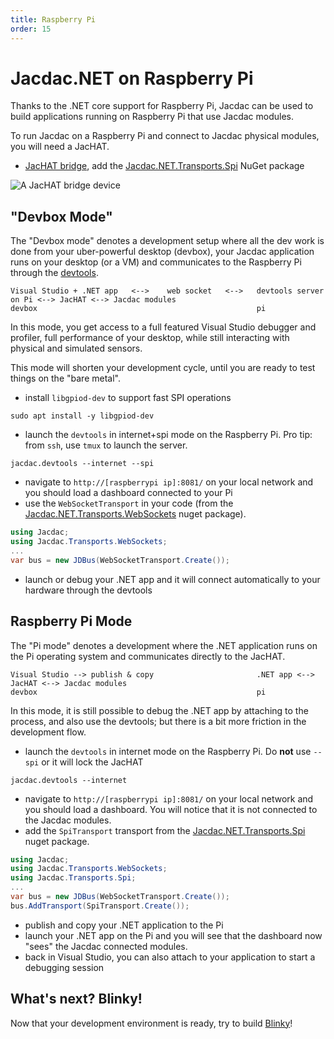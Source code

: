 ```yaml
---
title: Raspberry Pi
order: 15
---
```


# Jacdac.NET on Raspberry Pi

Thanks to the .NET core support for Raspberry Pi, Jacdac can be used to build applications running on Raspberry Pi
that use Jacdac modules.

To run Jacdac on a Raspberry Pi and connect to Jacdac physical modules, you will need a JacHAT.

* [JacHAT bridge](/services/bridge), add the [Jacdac.NET.Transports.Spi](https://www.nuget.org/packages/Jacdac.NET.Transports.Spi/) NuGet package

![A JacHAT bridge device](./jachat.jpg)

## "Devbox Mode"

The "Devbox mode" denotes a development setup where all the dev work is done from your uber-powerful desktop (devbox), your Jacdac application runs on your desktop (or a VM)
and communicates to the Raspberry Pi through the [devtools](/clients/dotnet/devtools).

```
Visual Studio + .NET app   <-->    web socket   <-->   devtools server on Pi <--> JacHAT <--> Jacdac modules
devbox                                                 pi
```

In this mode, you get access to a full featured Visual Studio debugger and profiler, full performance of your desktop, 
while still interacting with physical and simulated sensors.

This mode will shorten your development cycle, until you are ready to test things on the "bare metal".

- install `libgpiod-dev` to support fast SPI operations

```
sudo apt install -y libgpiod-dev
```

- launch the `devtools` in internet+spi mode on the Raspberry Pi. Pro tip: from `ssh`, use `tmux` to launch the server.

```
jacdac.devtools --internet --spi
```
- navigate to `http://[raspberrypi ip]:8081/` on your local network and you should load a dashboard connected to your Pi
- use the `WebSocketTransport` in your code (from the [Jacdac.NET.Transports.WebSockets](https://www.nuget.org/packages/Jacdac.NET.Transports.WebSockets/) nuget package).

```cs
using Jacdac;
using Jacdac.Transports.WebSockets;
...
var bus = new JDBus(WebSocketTransport.Create());
```

- launch or debug your .NET app and it will connect automatically to your hardware through the devtools

## Raspberry Pi Mode

The "Pi mode" denotes a development where the .NET application runs on the Pi operating system and communicates directly to the JacHAT.

```
Visual Studio --> publish & copy                       .NET app <--> JacHAT <--> Jacdac modules
devbox                                                 pi
```

In this mode, it is still possible to debug the .NET app by attaching to the process, and also use the devtools; but there is a bit
more friction in the development flow.

- launch the `devtools` in internet mode on the Raspberry Pi. Do **not** use `--spi` or it will lock the JacHAT
```
jacdac.devtools --internet
```
- navigate to `http://[raspberrypi ip]:8081/` on your local network and you should load a dashboard. You will notice that it is not connected to the Jacdac modules.
- add the `SpiTransport` transport from the [Jacdac.NET.Transports.Spi](https://www.nuget.org/packages/Jacdac.NET.Transports.Spi/) nuget package.

```cs
using Jacdac;
using Jacdac.Transports.WebSockets;
using Jacdac.Transports.Spi;
...
var bus = new JDBus(WebSocketTransport.Create());
bus.AddTransport(SpiTransport.Create());
```

- publish and copy your .NET application to the Pi
- launch your .NET app on the Pi and you will see that the dashboard now "sees" the Jacdac connected modules.
- back in Visual Studio, you can also attach to your application to start a debugging session

## What's next? Blinky!

Now that your development environment is ready, try to build [Blinky](/clients/dotnet/projects/blinky)!